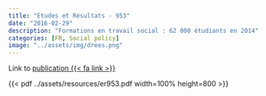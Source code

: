 ```yaml
---
title: "Etudes et Résultats - 953"
date: "2016-02-29"
description: "Formations en travail social : 62 000 étudiants en 2014"
categories: [FR, Social policy]
image: "../assets/img/drees.png"
---
```


Link to [publication {{< fa link >}}](https://drees.solidarites-sante.gouv.fr/publications/etudes-et-resultats/formations-en-travail-social-62-000-etudiants-en-2014)

{{< pdf ../assets/resources/er953.pdf width=100% height=800 >}}
